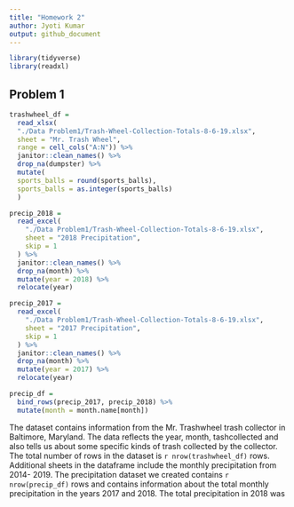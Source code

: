 ```yaml
---
title: "Homework 2"
author: Jyoti Kumar
output: github_document
---
```

``` r
library(tidyverse)
library(readxl)
```

## Problem 1

```r
trashwheel_df = 
  read_xlsx(
  "./Data Problem1/Trash-Wheel-Collection-Totals-8-6-19.xlsx",
  sheet = "Mr. Trash Wheel", 
  range = cell_cols("A:N")) %>% 
  janitor::clean_names() %>% 
  drop_na(dumpster) %>%
  mutate(
  sports_balls = round(sports_balls),
  sports_balls = as.integer(sports_balls)
  )
```

```r
precip_2018 =
  read_excel(
    "./Data Problem1/Trash-Wheel-Collection-Totals-8-6-19.xlsx",
    sheet = "2018 Precipitation",
    skip = 1
  ) %>% 
  janitor::clean_names() %>% 
  drop_na(month) %>% 
  mutate(year = 2018) %>% 
  relocate(year)
```

```r
precip_2017 =
  read_excel(
    "./Data Problem1/Trash-Wheel-Collection-Totals-8-6-19.xlsx",
    sheet = "2017 Precipitation",
    skip = 1
  ) %>% 
  janitor::clean_names() %>% 
  drop_na(month) %>% 
  mutate(year = 2017) %>% 
  relocate(year)
```

```r
precip_df =
  bind_rows(precip_2017, precip_2018) %>% 
  mutate(month = month.name[month])
```

The dataset contains information from the Mr. Trashwheel trash collector in Baltimore, Maryland. The data reflects the year, month, tashcollected and also tells us about some specific kinds of trash collected by the collector. The total number of rows in the dataset is `r nrow(trashwheel_df)` rows. Additional sheets in the dataframe include the monthly precipitation from 2014- 2019. The precipitation dataset we created contains `r nrow(precip_df)` rows and contains information about the total monthly precipitation in the years 2017 and 2018. The total precipitation in 2018 was 

